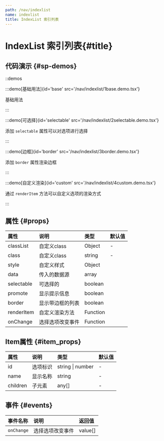 ```yaml
---
path: /nav/indexlist
name: indexlist
title: IndexList 索引列表
---
```



<div class="sys-ctx-main-left">

# IndexList 索引列表\{#title\}

## 代码演示 \{#sp-demos\}

::demos

:::demo[基础用法]{id='base' src='/nav/indexlist/1base.demo.tsx'}

基础用法

:::



:::demo[可选择]{id='selectable' src='/nav/indexlist/2selectable.demo.tsx'}

添加 `selectable` 属性可以对选项进行选择

:::


:::demo[边框]{id='border' src='/nav/indexlist/3border.demo.tsx'}

添加 `border` 属性渲染边框

:::


:::demo[自定义渲染]{id='custom' src='/nav/indexlist/4custom.demo.tsx'}

通过 `renderItem` 方法可以自定义选项的渲染方式

:::



## 属性 \{#props\}

| 属性 | 说明 | 类型 | 默认值 |
| :--- | :---- | :--- | :--- |
|classList|自定义class|Object|-|
|class|自定义class|string|-|
|style|自定义样式|Object||
|data|传入的数据源|array||
|selectable|可选择的|boolean||
|promote|显示提示信息|boolean||
|border|显示带边框的列表|boolean||
|renderItem|自定义渲染方法|Function||
|onChange|选择选项改变事件|Function||


## Item属性 \{#item_props\}

| 属性 | 说明 | 类型 | 默认值 |
| :--- | :---- | :--- | :--- |
|id|选项标识|string &#124; number|-|
|name|显示名称|string|-|
|children|子元素|any[]|-|


## 事件 \{#events\}

| 事件名称 | 说明 | 返回值|
| :--- | :---- | :--- |
|`onChange`|选择选项改变事件|value[]|

</div>

